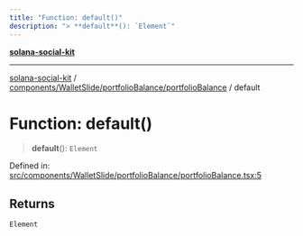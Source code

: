 ```yaml
---
title: "Function: default()"
description: "> **default**(): `Element`"
---
```


[**solana-social-kit**](../../../../../README.mdx)

***

[solana-social-kit](../../../../../README.mdx) / [components/WalletSlide/portfolioBalance/portfolioBalance](../README.mdx) / default

# Function: default()

> **default**(): `Element`

Defined in: [src/components/WalletSlide/portfolioBalance/portfolioBalance.tsx:5](https://github.com/SendArcade/solana-social-starter/blob/03568260ca96ed63f77049843c721de1cb011893/src/components/WalletSlide/portfolioBalance/portfolioBalance.tsx#L5)

## Returns

`Element`
